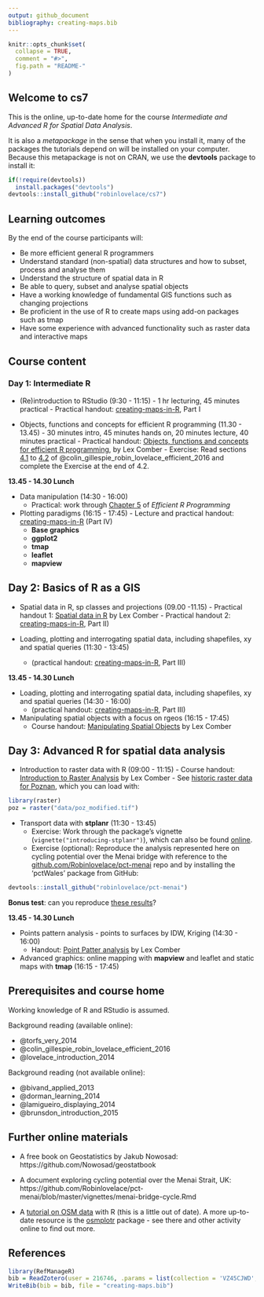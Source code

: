 ```yaml
---
output: github_document
bibliography: creating-maps.bib
---
```


<!-- README.md is generated from README.Rmd. Please edit that file -->

```r
knitr::opts_chunk$set(
  collapse = TRUE,
  comment = "#>",
  fig.path = "README-"
)
```

## Welcome to cs7

This is the online, up-to-date home for the course *Intermediate and Advanced R for Spatial Data Analysis*.

It is also a *metapackage* in the sense that when you install it, many of the packages the tutorials depend on will be installed on your computer. Because this metapackage is not on CRAN, we use the **devtools** package to install it:

```r
if(!require(devtools))
  install.packages("devtools")
devtools::install_github("robinlovelace/cs7")
```

## Learning outcomes

By the end of the course participants will:

- Be more efficient general R programmers
- Understand standard (non-spatial) data structures and how to subset, process and analyse them
- Understand the structure of spatial data in R
- Be able to query, subset and analyse spatial objects
- Have a working knowledge of fundamental GIS functions such as changing projections
- Be proficient in the use of R to create maps using add-on packages such as tmap
- Have some experience with advanced functionality such as raster data and interactive maps

## Course content

### Day 1: Intermediate R 

- (Re)introduction to RStudio (9:30 - 11:15)
      - 1 hr lecturing, 45 minutes practical
      - Practical handout: [creating-maps-in-R](https://github.com/Robinlovelace/Creating-maps-in-R), Part I

- Objects, functions and concepts for efficient R programming (11.30 - 13.45) 
      - 30 minutes intro, 45 minutes hands on, 20 minutes lecture, 40 minutes practical
      - Practical handout: [Objects, functions and concepts for efficient R
programming](https://www.dropbox.com/s/w9ol2by7b7civr6/Objects_Functions.pdf?dl=0), by Lex Comber
      - Exercise: Read sections [4.1](https://csgillespie.github.io/efficientR/efficient-set-up.html#top-5-tips-for-an-efficient-r-set-up) to [4.2](https://csgillespie.github.io/efficientR/efficient-set-up.html#operating-system) of @colin_gillespie_robin_lovelace_efficient_2016 and complete the Exercise at the end of 4.2.

**13.45 - 14.30 Lunch**

- Data manipulation (14:30 - 16:00) 
    - Practical: work through [Chapter 5](https://csgillespie.github.io/efficientR/efficient-data-carpentry.html) of *Efficient R Programming*

- Plotting paradigms  (16:15 - 17:45) 
      - Lecture and practical handout: [creating-maps-in-R](https://github.com/Robinlovelace/Creating-maps-in-R) (Part IV)
    - **Base graphics**
    - **ggplot2**
    - **tmap**
    - **leaflet**
    - **mapview**

## Day 2: Basics of R as a GIS

- Spatial data in R, sp classes and projections (09.00 -11.15) 
      - Practical handout 1: [Spatial data in R](https://www.dropbox.com/s/9eozr5slpj638es/Manipluating_Spatial_Objects.pdf?dl=0) by Lex Comber
      - Practical handout 2: [creating-maps-in-R](https://github.com/Robinlovelace/Creating-maps-in-R), Part II)
    
- Loading, plotting and interrogating spatial data, including shapefiles, xy and spatial queries (11:30 - 13:45) 
    - (practical handout: [creating-maps-in-R](https://github.com/Robinlovelace/Creating-maps-in-R), Part III)

**13.45 - 14.30 Lunch**

- Loading, plotting and interrogating spatial data, including shapefiles, xy and spatial queries (14:30 - 16:00) 
    - (practical handout: [creating-maps-in-R](https://github.com/Robinlovelace/Creating-maps-in-R), Part III)
    
- Manipulating spatial objects with a focus on rgeos (16:15 - 17:45)
    - Course handout: [Manipulating Spatial Objects](https://www.dropbox.com/s/9eozr5slpj638es/Manipluating_Spatial_Objects.pdf?dl=0) by Lex Comber

## Day 3: Advanced R for spatial data analysis

- Introduction to raster data with R (09:00 - 11:15) 
      - Course handout: [Introduction to Raster Analysis](https://www.dropbox.com/s/obn45ov7kpos5to/Raster_Analysis.pdf?dl=0) by Lex Comber
      - See [historic raster data for Poznan](https://github.com/Robinlovelace/Creating-maps-in-R/blob/master/data/poz_modified.tif), which you can load with:
      
```r
library(raster)
poz = raster("data/poz_modified.tif")
```


<!-- - Spatio-temporal data with **spacetime** (11:30 - 13:45) -->

- Transport data with **stplanr** (11:30 - 13:45)
    - Exercise: Work through the package's vignette (`vignette("introducing-stplanr")`), which can also be found [online](https://cran.r-project.org/web/packages/stplanr/vignettes/introducing-stplanr.html).
    - Exercise (optional): Reproduce the analysis represented here on cycling potential over the Menai bridge with reference to the 
    [github.com/Robinlovelace/pct-menai](https://github.com/Robinlovelace/pct-menai/blob/master/vignettes/menai-bridge-cycle.Rmd) repo and by installing the 'pctWales' package from GitHub:

```r
devtools::install_github("robinlovelace/pct-menai")
```

**Bonus test**: can you reproduce [these results](http://rpubs.com/RobinLovelace/189307)?

**13.45 - 14.30 Lunch**

- Points pattern analysis - points to surfaces by IDW, Kriging (14:30 - 16:00) 
    - Handout: [Point Patter analysis](https://www.dropbox.com/s/gn1i21rsvipbwom/Point_Pattern.pdf?dl=0) by Lex Comber

- Advanced graphics: online mapping with **mapview** and leaflet and static maps with **tmap** (16:15 - 17:45)

## Prerequisites and course home

Working knowledge of R and RStudio is assumed.

Background reading (available online):

- @torfs_very_2014
- @colin_gillespie_robin_lovelace_efficient_2016
- @lovelace_introduction_2014

Background reading (not available online):

- @bivand_applied_2013
- @dorman_learning_2014
- @lamigueiro_displaying_2014
- @brunsdon_introduction_2015

## Further online materials

- A free book on Geostatistics by Jakub Nowosad: https://github.com/Nowosad/geostatbook

- A document exploring cycling potential over the Menai Strait, UK: https://github.com/Robinlovelace/pct-menai/blob/master/vignettes/menai-bridge-cycle.Rmd

- A [tutorial on OSM data](https://github.com/Robinlovelace/osm-tutorial/blob/master/osm.pdf) with R (this is a little out of date). A more up-to-date resource is the [osmplotr](https://github.com/ropenscilabs/osmplotr) package - see there and other activity online to find out more.



## References

```r
library(RefManageR)
bib = ReadZotero(user = 216746, .params = list(collection = 'VZ45CJWD', key = Sys.getenv("ZOTERO"), limit = 20))
WriteBib(bib = bib, file = "creating-maps.bib")
```


